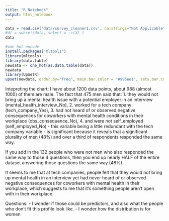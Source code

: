 ```yaml
---
title: "R Notebook"
output: html_notebook
---
```


```r
data = read.csv('data/survey_cleaner1.csv', na.strings="Not Applicable")
#df = subset(data, select = -c(X) )
data

#one hot encode
install.packages("mltools")
library(mltools)
library(data.table)
newdata <- one_hot(as.data.table(data))
newdata
library(UpSetR)
upset(newdata, order.by="freq", main.bar.color = "#995ee1", sets.bar.color = "#995ee1", group.by = 'degree') 
```


Intepreting the chart:
I have about 1200 data points, about 988 (almost 1000) of them are male.
The fact that 475 men said that:
1. they would not bring up a mental health issue with a potential employer in an interview (mental_health_interview_No),
2. worked for a tech company (tech_company_Yes), 
3. had not heard of or observed negative consequences for coworkers with mental health conditions in their workplace (obs_consequence_No),
4. and were not self_employed (self_employed_No) - this variable being a little redundant with the tech company variable -
is significant because it reveals that a significant plurality of men (48%) and over a third of respondents responded the same way. 

If you add in the 132 people who were not men who also responded the same way to those 4 questions, then you end up nearly HALF of the entire dataset
answering those questions the same way (48%). 

It seems to me that at tech companies, people felt that they would not bring up mental health in an interview yet had 
never heard of or observed negative consequences for coworkers with mental health in their workplace, which suggests to me that 
it's something people aren't open with in their workplace.

Questions: 
- I wonder if those could be predictors, and also what the people who don't fit this profile look like. 
- I wonder how the distribution is for women